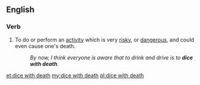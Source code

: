 ==English==
 
===Verb===
{{en-verb|dices with death|diced with death|dicing with death}}

# To do or perform an [[activity]] which is very [[risky]], or [[dangerous]], and could even cause one's death.
#:''By now, I think everyone is aware that to drink and drive is to '''dice with death'''.''

[[et:dice with death]]
[[my:dice with death]]
[[pl:dice with death]]